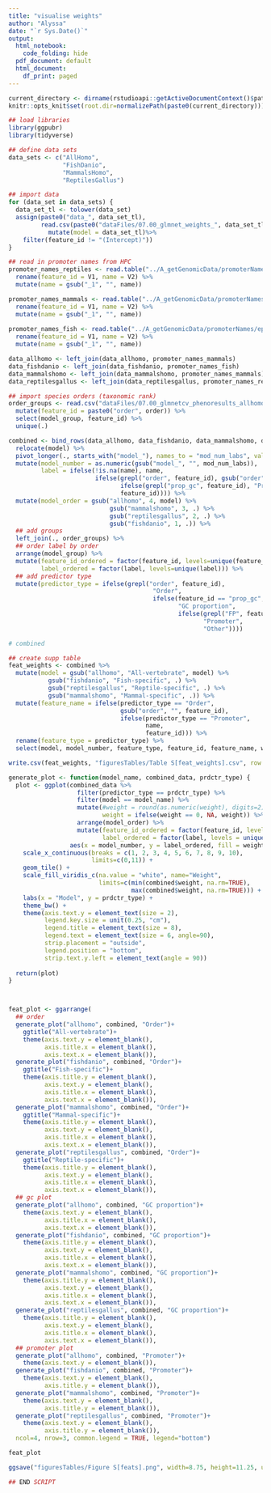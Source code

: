 ```yaml
---
title: "visualise weights"
author: "Alyssa"
date: "`r Sys.Date()`"
output:
  html_notebook:
    code_folding: hide
  pdf_document: default
  html_document:
    df_print: paged
---
```


```r
current_directory <- dirname(rstudioapi::getActiveDocumentContext()$path)
knitr::opts_knit$set(root.dir=normalizePath(paste0(current_directory)))
```

```r
## load libraries
library(ggpubr)
library(tidyverse)
```

```r
## define data sets
data_sets <- c("AllHomo",
               "FishDanio",
               "MammalsHomo",
               "ReptilesGallus")

## import data
for (data_set in data_sets) {
  data_set_tl <- tolower(data_set)
  assign(paste0("data_", data_set_tl), 
         read.csv(paste0("dataFiles/07.00_glmnet_weights_", data_set_tl, ".csv")) %>% 
           mutate(model = data_set_tl)%>%
    filter(feature_id != "(Intercept)")) 
}

## read in promoter names from HPC
promoter_names_reptiles <- read.table("../A_getGenomicData/promoterNames/epd_gallus_gallus_names.txt") %>%
  rename(feature_id = V1, name = V2) %>%
  mutate(name = gsub("_1", "", name))

promoter_names_mammals <- read.table("../A_getGenomicData/promoterNames/epd_mus_musculus_names.txt") %>%
  rename(feature_id = V1, name = V2) %>%
  mutate(name = gsub("_1", "", name))
                                 
promoter_names_fish <- read.table("../A_getGenomicData/promoterNames/epd_danio_rerio_names.txt") %>%
  rename(feature_id = V1, name = V2) %>%
  mutate(name = gsub("_1", "", name))

data_allhomo <- left_join(data_allhomo, promoter_names_mammals)
data_fishdanio <- left_join(data_fishdanio, promoter_names_fish)
data_mammalshomo <- left_join(data_mammalshomo, promoter_names_mammals)
data_reptilesgallus <- left_join(data_reptilesgallus, promoter_names_reptiles)
```


```r
## import species orders (taxonomic rank)
order_groups <- read.csv("dataFiles/07.00_glmnetcv_phenoresults_allhomo.csv") %>%
  mutate(feature_id = paste0("order", order)) %>%
  select(model_group, feature_id) %>%
  unique(.)

combined <- bind_rows(data_allhomo, data_fishdanio, data_mammalshomo, data_reptilesgallus) %>%
  relocate(model) %>%
  pivot_longer(., starts_with("model_"), names_to = "mod_num_labs", values_to="weight") %>%
  mutate(model_number = as.numeric(gsub("model_", "", mod_num_labs)),
         label = ifelse(!is.na(name), name, 
                        ifelse(grepl("order", feature_id), gsub("order", "", feature_id), 
                               ifelse(grepl("prop_gc", feature_id), "Proportion GC",
                               feature_id)))) %>%
  mutate(model_order = gsub("allhomo", 4, model) %>%
                            gsub("mammalshomo", 3, .) %>%
                            gsub("reptilesgallus", 2, .) %>%
                            gsub("fishdanio", 1, .)) %>%
  ## add groups
  left_join(., order_groups) %>%
  ## order label by order
  arrange(model_group) %>%
  mutate(feature_id_ordered = factor(feature_id, levels=unique(feature_id)), 
         label_ordered = factor(label, levels=unique(label))) %>%
  ## add predictor type
  mutate(predictor_type = ifelse(grepl("order", feature_id), 
                                        "Order", 
                                        ifelse(feature_id == "prop_gc", 
                                               "GC proportion", 
                                               ifelse(grepl("FP", feature_id),
                                                      "Promoter", 
                                                      "Other"))))

# combined
```

```r
## create supp table
feat_weights <- combined %>%
  mutate(model = gsub("allhomo", "All-vertebrate", model) %>%
           gsub("fishdanio", "Fish-specific", .) %>%
           gsub("reptilesgallus", "Reptile-specific", .) %>%
           gsub("mammalshomo", "Mammal-specific", .)) %>%
  mutate(feature_name = ifelse(predictor_type == "Order", 
                               gsub("order", "", feature_id), 
                               ifelse(predictor_type == "Promoter", 
                                      name, 
                                      feature_id))) %>%
  rename(feature_type = predictor_type) %>%
  select(model, model_number, feature_type, feature_id, feature_name, weight)

write.csv(feat_weights, "figuresTables/Table S[feat_weights].csv", row.names=FALSE)
```

```r
generate_plot <- function(model_name, combined_data, prdctr_type) {
  plot <- ggplot(combined_data %>%
                   filter(predictor_type == prdctr_type) %>%
                   filter(model == model_name) %>%
                   mutate(#weight = round(as.numeric(weight), digits=2),
                          weight = ifelse(weight == 0, NA, weight)) %>%
                   arrange(model_order) %>%
                   mutate(feature_id_ordered = factor(feature_id, levels = unique(feature_id)),
                          label_ordered = factor(label, levels = unique(label))),
                 aes(x = model_number, y = label_ordered, fill = weight)) +
    scale_x_continuous(breaks = c(1, 2, 3, 4, 5, 6, 7, 8, 9, 10), 
                       limits=c(0,11)) +
    geom_tile() +
    scale_fill_viridis_c(na.value = "white", name="Weight", 
                         limits=c(min(combined$weight, na.rm=TRUE), 
                                  max(combined$weight, na.rm=TRUE))) +
    labs(x = "Model", y = prdctr_type) +
    theme_bw() +
    theme(axis.text.y = element_text(size = 2),
          legend.key.size = unit(0.25, "cm"),
          legend.title = element_text(size = 8),
          legend.text = element_text(size = 6, angle=90),
          strip.placement = "outside",
          legend.position = "bottom",
          strip.text.y.left = element_text(angle = 90))
  
  return(plot)
}



feat_plot <- ggarrange(
  ## order 
  generate_plot("allhomo", combined, "Order")+
    ggtitle("All-vertebrate")+
    theme(axis.text.y = element_blank(), 
          axis.title.x = element_blank(), 
          axis.text.x = element_blank()), 
  generate_plot("fishdanio", combined, "Order")+
    ggtitle("Fish-specific")+
    theme(axis.title.y = element_blank(), 
          axis.text.y = element_blank(), 
          axis.title.x = element_blank(), 
          axis.text.x = element_blank()),
  generate_plot("mammalshomo", combined, "Order")+
    ggtitle("Mammal-specific")+
    theme(axis.title.y = element_blank(), 
          axis.text.y = element_blank(), 
          axis.title.x = element_blank(), 
          axis.text.x = element_blank()), 
  generate_plot("reptilesgallus", combined, "Order")+
    ggtitle("Reptile-specific")+
    theme(axis.title.y = element_blank(), 
          axis.text.y = element_blank(), 
          axis.title.x = element_blank(), 
          axis.text.x = element_blank()), 
  ## gc plot
  generate_plot("allhomo", combined, "GC proportion")+
    theme(axis.text.y = element_blank(), 
          axis.title.x = element_blank(), 
          axis.text.x = element_blank()),
  generate_plot("fishdanio", combined, "GC proportion")+
    theme(axis.title.y = element_blank(), 
          axis.text.y = element_blank(), 
          axis.title.x = element_blank(), 
          axis.text.x = element_blank()),
  generate_plot("mammalshomo", combined, "GC proportion")+
    theme(axis.title.y = element_blank(), 
          axis.text.y = element_blank(), 
          axis.title.x = element_blank(), 
          axis.text.x = element_blank()),
  generate_plot("reptilesgallus", combined, "GC proportion")+
    theme(axis.title.y = element_blank(), 
          axis.text.y = element_blank(), 
          axis.title.x = element_blank(), 
          axis.text.x = element_blank()), 
  ## promoter plot
  generate_plot("allhomo", combined, "Promoter")+
    theme(axis.text.y = element_blank()),
  generate_plot("fishdanio", combined, "Promoter")+
    theme(axis.text.y = element_blank(), 
          axis.title.y = element_blank()),
  generate_plot("mammalshomo", combined, "Promoter")+
    theme(axis.text.y = element_blank(), 
          axis.title.y = element_blank()), 
  generate_plot("reptilesgallus", combined, "Promoter")+
    theme(axis.text.y = element_blank(), 
          axis.title.y = element_blank()), 
  ncol=4, nrow=3, common.legend = TRUE, legend="bottom")

feat_plot

ggsave("figuresTables/Figure S[feats].png", width=8.75, height=11.25, units="in")
```

```r
## END SCRIPT
```


